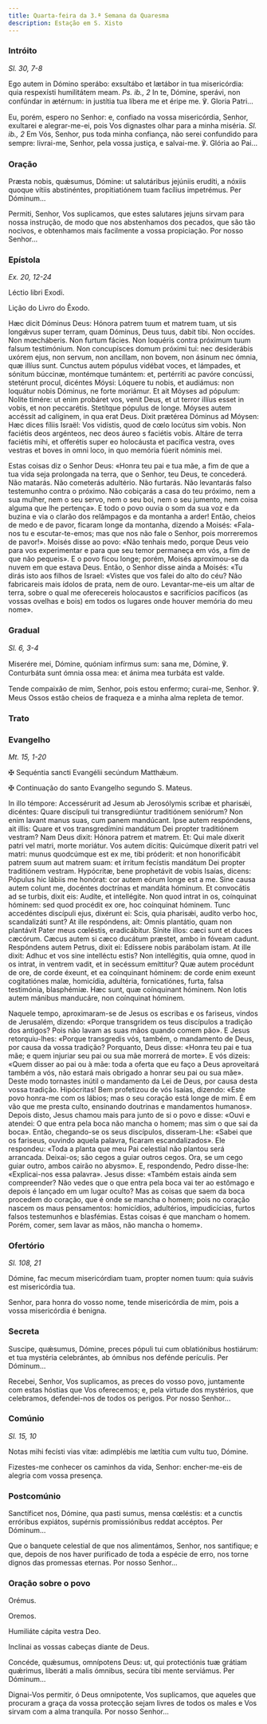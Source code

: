 ```yaml
---
title: Quarta-feira da 3.ª Semana da Quaresma
description: Estação em S. Xisto
---
```


### Intróito

<em>Sl. 30, 7-8</em>

<div class="side-by-side not-content">

Ego autem in Dómino sperábo: exsultábo et lætábor in tua misericórdia: quia respexísti humilitátem meam. <em>Ps. ib., 2</em> In te, Dómine, sperávi, non confúndar in ætérnum: in justítia tua líbera me et éripe me. ℣. Gloria Patri...

Eu, porém, espero no Senhor: e, confiado na vossa misericórdia, Senhor, exultarei e alegrar-me-ei, pois Vos dignastes olhar para a minha miséria. <em>Sl. ib., 2</em> Em Vós, Senhor, pus toda minha confiança, não serei confundido para sempre: livrai-me, Senhor, pela vossa justiça, e salvai-me. ℣. Glória ao Pai...

</div>

### Oração

<div class="side-by-side not-content">

Præsta nobis, quǽsumus, Dómine: ut salutáribus jejúniis erudíti, a nóxiis quoque vítiis abstinéntes, propitiatiónem tuam facílius impetrémus. Per Dóminum...

Permiti, Senhor, Vos suplicamos, que estes salutares jejuns sirvam para nossa instrução, de modo que nos abstenhamos dos pecados, que são tão nocivos, e obtenhamos mais facilmente a vossa propiciação. Por nosso Senhor...

</div>

### Epístola

<em>Ex. 20, 12-24</em>

<div class="side-by-side not-content">

Léctio libri Exodi.

Lição do Livro do Êxodo.

Hæc dicit Dóminus Deus: Hónora patrem tuum et matrem tuam, ut sis longǽvus super terram, quam Dóminus, Deus tuus, dabit tibi. Non occídes. Non mœcháberis. Non furtum fácies. Non loquéris contra próximum tuum falsum testimónium. Non concupísces domum próximi tui: nec desiderábis uxórem ejus, non servum, non ancíllam, non bovem, non ásinum nec ómnia, quæ illíus sunt. Cunctus autem pópulus vidébat voces, et lámpades, et sónitum búccinæ, montémque tumántem: et, pertérriti ac pavóre concússi, stetérunt procul, dicéntes Móysi: Lóquere tu nobis, et audiámus: non loquátur nobis Dóminus, ne forte moriámur. Et ait Móyses ad pópulum: Nolite timére: ut enim probáret vos, venit Deus, et ut terror illíus esset in vobis, et non peccarétis. Stetítque pópulus de longe. Móyses autem accéssit ad calíginem, in qua erat Deus. Dixit prætérea Dóminus ad Móysen: Hæc dices fíliis Israël: Vos vidístis, quod de cœlo locútus sim vobis. Non faciétis deos argénteos, nec deos áureo s faciétis vobis. Altáre de terra faciétis mihi, et offerétis super eo holocáusta et pacífica vestra, oves vestras et boves in omni loco, in quo memória fúerit nóminis mei.

Estas coisas diz o Senhor Deus: «Honra teu pai e tua mãe, a fim de que a tua vida seja prolongada na terra, que o Senhor, teu Deus, te concederá. Não matarás. Não cometerás adultério. Não furtarás. Não levantarás falso testemunho contra o próximo. Não cobiçarás a casa do teu próximo, nem a sua mulher, nem o seu servo, nem o seu boi, nem o seu jumento, nem coisa alguma que lhe pertença». E todo o povo ouvia o som da sua voz e da buzina e via o clarão dos relâmpagos e da montanha a arder! Então, cheios de medo e de pavor, ficaram longe da montanha, dizendo a Moisés: «Fala-nos tu e escutar-te-emos; mas que nos não fale o Senhor, pois morreremos de pavor!». Moisés disse ao povo: «Não tenhais medo, porque Deus veio para vos experimentar e para que seu temor permaneça em vós, a fim de que não pequeis». E o povo ficou longe; porém, Moisés aproximou-se da nuvem em que estava Deus. Então, o Senhor disse ainda a Moisés: «Tu dirás isto aos filhos de Israel: «Vistes que vos falei do alto do céu? Não fabricareis mais ídolos de prata, nem de ouro. Levantar-me-eis um altar de terra, sobre o qual me oferecereis holocaustos e sacrifícios pacíficos (as vossas ovelhas e bois) em todos os lugares onde houver memória do meu nome».

</div>

### Gradual

<em>Sl. 6, 3-4</em>

<div class="side-by-side not-content">

Miserére mei, Dómine, quóniam infírmus sum: sana me, Dómine, ℣. Conturbáta sunt ómnia ossa mea: et ánima mea turbáta est valde.

Tende compaixão de mim, Senhor, pois estou enfermo; curai-me, Senhor. ℣. Meus Ossos estão cheios de fraqueza e a minha alma repleta de temor.

</div>

### Trato


<LinkCard
  href="/missal/quaresma/quadp3-3#trato"
  title="Trato Quarta-feira de Cinzas"
/>

### Evangelho

<em>Mt. 15, 1-20</em>

<div class="side-by-side not-content">

<span class="cross text-red-500">✠</span> Sequéntia sancti Evangélii secúndum Matthǽum.

<span class="cross text-red-500">✠</span> Continuação do santo Evangelho segundo S. Mateus.

In illo témpore: Accessérurit ad Jesum ab Jerosólymis scribæ et pharisǽi, dicéntes: Quare discípuli tui transgrediúntur traditiónem seniórum? Non enim lavant manus suas, cum panem mandúcant. Ipse autem respóndens, ait illis: Quare et vos transgredímini mandátum Dei propter traditiónem vestram? Nam Deus dixit: Hónora patrem et matrem. Et: Qui male díxerit patri vel matri, morte moriátur. Vos autem dícitis: Quicúmque díxerit patri vel matri: munus quodcúmque est ex me, tibi próderit: et non honorificábit patrem suum aut matrem suam: et írritum fecístis mandátum Dei propter traditiónem vestram. Hypócritæ, bene prophetávit de vobis Isaías, dicens: Pópulus hic lábiis me honórat: cor autem eórum longe est a me. Sine causa autem colunt me, docéntes doctrínas et mandáta hóminum. Et convocátis ad se turbis, dixit eis: Audíte, et intellégite. Non quod intrat in os, coínquinat hóminem: sed quod procédit ex ore, hoc coínquinat hóminem. Tunc accedéntes discípuli ejus, dixérunt ei: Scis, quia pharisǽi, audíto verbo hoc, scandalizáti sunt? At ille respóndens, ait: Omnis plantátio, quam non plantávit Pater meus cœléstis, eradicábitur. Sínite illos: cæci sunt et duces cæcórum. Cæcus autem si cæco ducátum præstet, ambo in fóveam cadunt. Respóndens autem Petrus, dixit ei: Edíssere nobis parábolam istam. At ille dixit: Adhuc et vos sine intelléctu estis? Non intellégitis, quia omne, quod in os intrat, in ventrem vadit, et in secéssum emíttitur? Quæ autem procédunt de ore, de corde éxeunt, et ea coínquinant hóminem: de corde enim exeunt cogitatiónes malæ, homicídia, adultéria, fornicatiónes, furta, falsa testimónia, blasphémiæ. Hæc sunt, quæ coínquinant hóminem. Non lotis autem mánibus manducáre, non coínquinat hóminem.

Naquele tempo, aproximaram-se de Jesus os escribas e os fariseus, vindos de Jerusalém, dizendo: «Porque transgridem os teus discípulos a tradição dos antigos? Pois não lavam as suas mãos quando comem pão». E Jesus retorquiu-lhes: «Porque transgredis vós, também, o mandamento de Deus, por causa da vossa tradição? Porquanto, Deus disse: «Honra teu pai e tua mãe; e quem injuriar seu pai ou sua mãe morrerá de morte». E vós dizeis: «Quem disser ao pai ou à mãe: toda a oferta que eu faço a Deus aproveitará também a vós, não estará mais obrigado a honrar seu pai ou sua mãe». Deste modo tornastes inútil o mandamento da Lei de Deus, por causa desta vossa tradição. Hipócritas! Bem profetizou de vós Isaías, dizendo: «Este povo honra-me com os lábios; mas o seu coração está longe de mim. É em vão que me presta culto, ensinando doutrinas e mandamentos humanos». Depois disto, Jesus chamou mais para junto de si o povo e disse: «Ouvi e atendei: O que entra pela boca não mancha o homem; mas sim o que sai da boca». Então, chegando-se os seus discípulos, disseram-Lhe: «Sabei que os fariseus, ouvindo aquela palavra, ficaram escandalizados». Ele respondeu: «Toda a planta que meu Pai celestial não plantou será arrancada. Deixai-os; são cegos a guiar outros cegos. Ora, se um cego guiar outro, ambos cairão no abysmo». E, respondendo, Pedro disse-lhe: «Explicai-nos essa palavra». Jesus disse: «Também estais ainda sem compreender? Não vedes que o que entra pela boca vai ter ao estômago e depois é lançado em um lugar oculto? Mas as coisas que saem da boca procedem do coração, que é onde se mancha o homem; pois no coração nascem os maus pensamentos: homicídios, adultérios, impudicícias, furtos falsos testemunhos e blasfémias. Estas coisas é que mancham o homem. Porém, comer, sem lavar as mãos, não mancha o homem».

</div>

### Ofertório

<em>Sl. 108, 21</em>

<div class="side-by-side not-content">

Dómine, fac mecum misericórdiam tuam, propter nomen tuum: quia suávis est misericórdia tua.

Senhor, para honra do vosso nome, tende misericórdia de mim, pois a vossa misericórdia é benigna.

</div>

### Secreta

<div class="side-by-side not-content">

Suscipe, quǽsumus, Dómine, preces pópuli tui cum oblatiónibus hostiárum: et tua mystéria celebrántes, ab ómnibus nos defénde perículis. Per Dóminum...

Recebei, Senhor, Vos suplicamos, as preces do vosso povo, juntamente com estas hóstias que Vos oferecemos; e, pela virtude dos mystérios, que celebramos, defendei-nos de todos os perigos. Por nosso Senhor...

</div>

### Comúnio

<em>Sl. 15, 10</em>

<div class="side-by-side not-content">

Notas mihi fecísti vias vitæ: adimplébis me lætítia cum vultu tuo, Dómine.

Fizestes-me conhecer os caminhos da vida, Senhor: encher-me-eis de alegria com vossa presença.

</div>

### Postcomúnio

<div class="side-by-side not-content">

Sanctíficet nos, Dómine, qua pasti sumus, mensa cœléstis: et a cunctis erróribus expiátos, supérnis promissiónibus reddat accéptos. Per Dóminum...

Que o banquete celestial de que nos alimentámos, Senhor, nos santifique; e que, depois de nos haver purificado de toda a espécie de erro, nos torne dignos das promessas eternas. Por nosso Senhor...

</div>

### Oração sobre o povo

<div class="side-by-side not-content">

<span class="text-red-500 text-center">Orémus.</span>

<span class="text-red-500 text-center">Oremos.</span>

Humiliáte cápita vestra Deo.

Inclinai as vossas cabeças diante de Deus.

Concéde, quǽsumus, omnípotens Deus: ut, qui protectiónis tuæ grátiam quǽrimus, liberáti a malis ómnibus, secúra tibi mente serviámus. Per Dóminum...

Dignai-Vos permitir, ó Deus omnipotente, Vos suplicamos, que aqueles que procuram a graça da vossa protecção sejam livres de todos os males e Vos sirvam com a alma tranquila. Por nosso Senhor...

</div>

